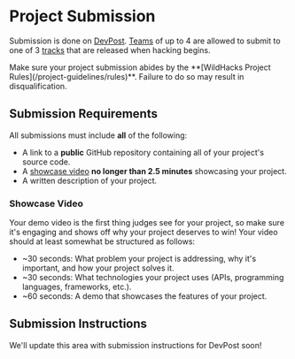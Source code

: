 
# Project Submission

Submission is done on [DevPost](https://wildhacks2024.devpost.com). [Teams](/project-guidelines/team-guidelines) of up to 4 are allowed to submit to one of 3 [tracks](/project-guidelines/tracks-and-challenges) that are released when hacking begins.

<Callout type="warning" emoji="🔥">
  Make sure your project submission abides by the **[WildHacks Project
  Rules](/project-guidelines/rules)**. Failure to do so may result in
  disqualification.
</Callout>

## Submission Requirements

All submissions must include **all** of the following:

- A link to a **public** GitHub repository containing all of your project's source code.
- A [showcase video](#showcase-video) **no longer than 2.5 minutes** showcasing your project.
- A written description of your project.

### Showcase Video

Your demo video is the first thing judges see for your project, so make sure it's engaging and shows off why your project deserves to win! Your video should at least somewhat be structured as follows:

- \~30 seconds: What problem your project is addressing, why it's important, and how your project solves it.
- \~30 seconds: What technologies your project uses (APIs, programming languages, frameworks, etc.).
- \~60 seconds: A demo that showcases the features of your project.

## Submission Instructions

We'll update this area with submission instructions for DevPost soon!

